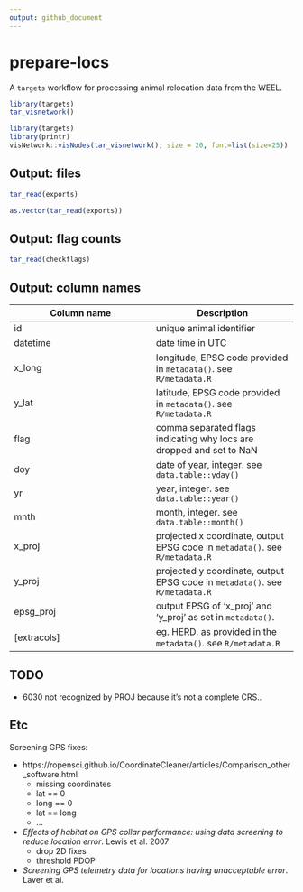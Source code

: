 ```yaml
---
output: github_document
---
```


# prepare-locs

A `targets` workflow for processing animal relocation data from the WEEL. 

```r
library(targets)
tar_visnetwork()
```

```r
library(targets)
library(printr)
visNetwork::visNodes(tar_visnetwork(), size = 20, font=list(size=25))
```

## Output: files
```r
tar_read(exports)
```

```r
as.vector(tar_read(exports))
```

## Output: flag counts
```r
tar_read(checkflags)
```

## Output: column names

| Column name | Description | 
| ----------- | ----------- | 
| id          | unique animal identifier | 
| datetime    | date time in UTC | 
| x_long      | longitude, EPSG code provided in `metadata()`. see `R/metadata.R` | 
| y_lat       | latitude, EPSG code provided in `metadata()`. see `R/metadata.R` |
| flag        | comma separated flags indicating why locs are dropped and set to NaN | 
| doy         | date of year, integer. see `data.table::yday()` | 
| yr          | year, integer. see `data.table::year()` | 
| mnth        | month, integer. see `data.table::month()` | 
| x_proj      | projected x coordinate, output EPSG code in `metadata()`. see `R/metadata.R` |  
| y_proj      | projected y coordinate, output EPSG code in `metadata()`. see `R/metadata.R` |  
| epsg_proj   | output EPSG of 'x_proj' and 'y_proj' as set in `metadata()`. |
| [extracols] | eg. HERD. as provided in the `metadata()`.  see `R/metadata.R` |


## TODO

* 6030 not recognized by PROJ because it's not a complete CRS.. 


## Etc
Screening GPS fixes:

* https://ropensci.github.io/CoordinateCleaner/articles/Comparison_other_software.html
	+ missing coordinates
	+ lat == 0
	+ long == 0
	+ lat == long
	+ ...

* *Effects of habitat on GPS collar performance: using data screening to reduce location error*. Lewis et al. 2007
	+ drop 2D fixes
	+ threshold PDOP
	
* *Screening GPS telemetry data for locations having unacceptable error*. Laver et al. 





